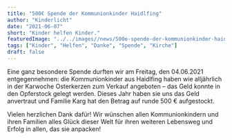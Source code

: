 ```yaml
---
title: "500€ Spende der Kommunionkinder Haidlfing"
author: "Kinderlicht"
date: "2021-06-07"
short: "Kinder helfen Kinder."
featuredImage: "../../images//news/500e-spende-der-kommunionkinder-haidlfing.jpg"
tags: ["Kinder", "Helfen", "Danke", "Spende", "Kirche"]
draft: false
---
```

Eine ganz besondere Spende durften wir am Freitag, den 04.06.2021 entgegennehmen: die Kommunionkinder aus Haidlfing haben wie alljährlich in der Karwoche Osterkerzen zum Verkauf angeboten – das Geld konnte in den Opferstock gelegt werden. Dieses Jahr haben sie uns das Geld anvertraut und Familie Karg hat den Betrag auf runde 500 € aufgestockt.

Vielen herzlichen Dank dafür! Wir wünschen allen Kommunionkindern und ihren Familien alles Glück dieser Welt für ihren weiteren Lebensweg und Erfolg in allen, das sie anpacken!
